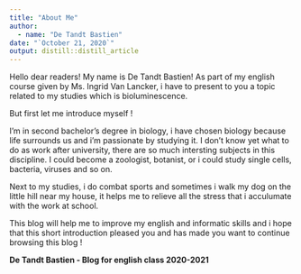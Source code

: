 ```yaml
---
title: "About Me"
author:
  - name: "De Tandt Bastien"
date: "`October 21, 2020`"
output: distill::distill_article
---
```


Hello dear readers! My name is De Tandt Bastien! As part of my english course given by Ms. Ingrid Van Lancker, i have to present to you a topic related to my studies which is bioluminescence.

But first let me introduce myself ! 

I'm in second bachelor's degree in biology, i have chosen biology because life surrounds us and i'm passionate by studying it. I don't know yet what to do as work after university, there are so much intersting subjects in this discipline. I could become a zoologist, botanist, or i could study single cells, bacteria, viruses and so on.

Next to my studies, i do combat sports and sometimes i walk my dog on the little hill near my house, it helps me to relieve all the stress that i acculumate with the work at school.

This blog will help me to improve my english and informatic skills and i hope that this short introduction pleased you and has made you want to continue browsing this blog !

**De Tandt Bastien - Blog for english class 2020-2021**



